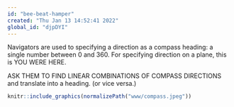 ```yaml
---
id: "bee-beat-hamper"
created: "Thu Jan 13 14:52:41 2022"
global_id: "djpDYI"
---
```



::: {.underconstruction}
Navigators are used to specifying a direction as a compass heading: a single number between 0 and 360. For specifying direction on a plane, this is 
YOU WERE HERE. 




ASK THEM TO FIND LINEAR COMBINATIONS OF COMPASS DIRECTIONS and translate into a heading. (or vice versa.)


```r
knitr::include_graphics(normalizePath("www/compass.jpeg"))
```
:::
